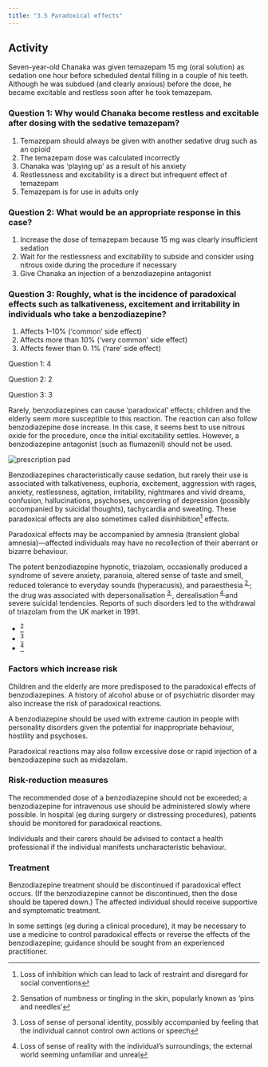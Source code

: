 ```yaml
---
title: "3.5 Paradoxical effects"
---
```



## Activity

Seven-year-old Chanaka was given temazepam 15 mg (oral solution) as sedation one hour before scheduled dental filling in a couple of his teeth. Although he was subdued (and clearly anxious) before the dose, he became excitable and restless soon after he took temazepam.

### Question 1: Why would Chanaka become restless and excitable after dosing with the sedative temazepam? 

1. Temazepam should always be given with another sedative drug such as an opioid
2. The temazepam dose was calculated incorrectly
3. Chanaka was ‘playing up’ as a result of his anxiety
4. Restlessness and excitability is a direct but infrequent effect of temazepam
5. Temazepam is for use in adults only
	
### Question 2: What would be an appropriate response in this case? 
1. Increase the dose of temazepam because 15 mg was clearly insufficient sedation
2. Wait for the restlessness and excitability to subside and consider using nitrous oxide during the procedure if necessary
3. Give Chanaka an injection of a benzodiazepine antagonist

### Question 3: Roughly, what is the incidence of paradoxical effects such as talkativeness, excitement and irritability in individuals who take a benzodiazepine? 

1. Affects 1–10% (‘common’ side effect)
2. Affects more than 10% (‘very common’ side effect)
3. Affects fewer than 0. 1% (‘rare’ side effect)
	
<Expander title="Click here for suggested answers">
 <p>Question 1: 4</p>
 <p>Question 2: 2</p>
 <p>Question 3: 3</p>
 <p>
  Rarely, benzodiazepines can cause ‘paradoxical’ effects; children and the elderly seem more susceptible to this reaction. The reaction can also follow benzodiazepine dose increase. In this case, it seems best to use nitrous oxide for the procedure, once the initial excitability settles. However, a benzodiazepine antagonist (such as flumazenil) should not be used.
 </p>
</Expander>





![prescription pad](../../assets/con247108.jpg)

Benzodiazepines characteristically cause sedation, but rarely their use is associated with talkativeness, euphoria, excitement, aggression with rages, anxiety, restlessness, agitation, irritability, nightmares and vivid dreams, confusion, hallucinations, psychoses, uncovering of depression (possibly accompanied by suicidal thoughts), tachycardia and sweating. These paradoxical effects are also sometimes called disinhibition[^1] effects.

Paradoxical effects may be accompanied by amnesia (transient global amnesia)—affected individuals may have no recollection of their aberrant or bizarre behaviour.

  
<Expander title="Did you know...">
 <p>
  The potent benzodiazepine hypnotic, triazolam, occasionally produced a syndrome of severe anxiety, paranoia, altered sense of taste and smell, reduced tolerance to everyday sounds (hyperacusis), and paraesthesia<sup>
   <a class="footnote-ref" href="#fn-2">
    2
   </a>
  </sup>; the drug was associated with depersonalisation<sup>
   <a class="footnote-ref" href="#fn-3">
    3
   </a>
  </sup>, derealisation<sup>
   <a class="footnote-ref" href="#fn-4">
    4
   </a>
  </sup> and severe suicidal tendencies. Reports of such disorders led to the withdrawal of triazolam from the UK market in 1991.
 </p>
</Expander>

- [^2]
- [^3]
- [^4]


### Factors which increase risk

Children and the elderly are more predisposed to the paradoxical effects of benzodiazepines. A history of alcohol abuse or of psychiatric disorder may also increase the risk of paradoxical reactions.

A benzodiazepine should be used with extreme caution in people with personality disorders given the potential for inappropriate behaviour, hostility and psychoses.

Paradoxical reactions may also follow excessive dose or rapid injection of a benzodiazepine such as midazolam.

### Risk-reduction measures

The recommended dose of a benzodiazepine should not be exceeded; a benzodiazepine for intravenous use should be administered slowly where possible. In hospital (eg during surgery or distressing procedures), patients should be monitored for paradoxical reactions.

Individuals and their carers should be advised to contact a health professional if the individual manifests uncharacteristic behaviour.

### Treatment

Benzodiazepine treatment should be discontinued if paradoxical effect occurs. (If the benzodiazepine cannot be discontinued, then the dose should be tapered down.) The affected individual should receive supportive and symptomatic treatment.

In some settings (eg during a clinical procedure), it may be necessary to use a medicine to control paradoxical effects or reverse the effects of the benzodiazepine; guidance should be sought from an experienced practitioner.



[^1]: Loss of inhibition which can lead to lack of restraint and disregard for social conventions


[^2]: Sensation of numbness or tingling in the skin, popularly known as ‘pins and needles’


[^3]: Loss of sense of personal identity, possibly accompanied by feeling that the individual cannot control own actions or speech


[^4]: Loss of sense of reality with the individual’s surroundings; the external world seeming unfamiliar and unreal
